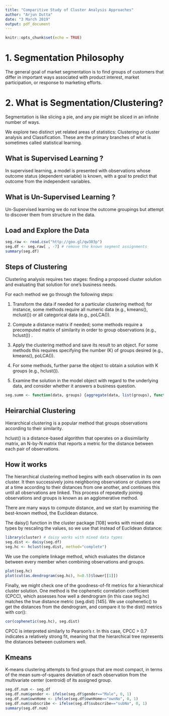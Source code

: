 ---
title: "Comparitive Study of Cluster Analysis Approaches"
author: "Arjun Dutta"
date: "3 March 2019"
output: pdf_document
---

```{r setup, include=FALSE}
knitr::opts_chunk$set(echo = TRUE)
```

# 1. Segmentation Philosophy

The general goal of market segmentation is to find groups of customers that differ in
important ways associated with product interest, market participation, or response
to marketing efforts.

# 2. What is Segmentation/Clustering?

Segmentation is like slicing a pie, and any pie might be sliced in an infinite number of ways.

We explore two distinct yet related areas of statistics:
Clustering or cluster analysis and Classification. 
These are the primary branches of what is sometimes called statistical learning.

## What is Supervised Learning ?

In supervised learning, a model is presented with observations whose outcome
status (dependent variable) is known, with a goal to predict that outcome from
the independent variables.

## What is Un-Supervised Learning ?

Un-Supervised learning we do not know the outcome groupings but attempt to
discover them from structure in the data.


## Load and Explore the Data

```{r cars}

seg.raw <- read.csv("http://goo.gl/qw303p")
seg.df <- seg.raw[ , -7] # remove the known segment assignments
summary(seg.df)

```

## Steps of Clustering 

Clustering analysis requires two stages: finding a proposed cluster solution and evaluating
that solution for one's business needs.

For each method we go through the following steps:

1. Transform the data if needed for a particular clustering method; for instance,
some methods require all numeric data (e.g., kmeans(), mclust()) or all
categorical data (e.g., poLCA()).

2. Compute a distance matrix if needed; some methods require a precomputed
matrix of similarity in order to group observations (e.g., hclust()) .

3. Apply the clustering method and save its result to an object. For some methods
this requires specifying the number (K) of groups desired (e.g., kmeans(),
poLCA()).

4. For some methods, further parse the object to obtain a solution with K groups
(e.g., hclust()).

5. Examine the solution in the model object with regard to the underlying data,
and consider whether it answers a business question.

```{r }
seg.summ <- function(data, groups) {aggregate(data, list(groups), function(x) mean(as.numeric(x)))}
```

## Heirarchial Clustering

Hierarchical clustering is a popular method that groups observations according to
their similarity.

hclust() is a distance-based algorithm that operates on a dissimilarity matrix, an
N-by-N matrix that reports a metric for the distance between each pair of observations.

## How it works

The hierarchical clustering method begins with each observation in its own cluster.
It then successively joins neighboring observations or clusters one at a time according
to their distances from one another, and continues this until all observations
are linked. This process of repeatedly joining observations and groups is known as
an agglomerative method.

There are many ways to compute distance, and we start by examining the
best-known method, the Euclidean distance.

The daisy() function in the cluster
package [108] works with mixed data types by rescaling the values, so we use that
instead of Euclidean distance:

```{r}
library(cluster) # daisy works with mixed data types
seg.dist <- daisy(seg.df)
seg.hc <- hclust(seg.dist, method="complete")

```

We use the complete linkage method, which evaluates the distance between every
member when combining observations and groups.

```{r}
plot(seg.hc)
plot(cut(as.dendrogram(seg.hc), h=0.5)$lower[[1]])
```

Finally, we might check one of the goodness-of-fit metrics for a hierarchical cluster
solution. One method is the cophenetic correlation coefficient (CPCC), which
assesses how well a dendrogram (in this case seg.hc) matches the true distance
metric (seg.dist) [145]. We use cophenetic() to get the distances from the
dendrogram, and compare it to the dist() metrics with cor():

```{r}
cor(cophenetic(seg.hc), seg.dist)
```

CPCC is interpreted similarly to Pearson's r. In this case, CPCC > 0.7 indicates
a relatively strong fit, meaning that the hierarchical tree represents the distances
between customers well.

## Kmeans

K-means clustering attempts to find groups that are most compact, in terms of the
mean sum-of-squares deviation of each observation from the multivariate center
(centroid) of its assigned group.

```{r}
seg.df.num <- seg.df
seg.df.num$gender <- ifelse(seg.df$gender=="Male", 0, 1)
seg.df.num$ownHome <- ifelse(seg.df$ownHome=="ownNo", 0, 1)
seg.df.num$subscribe <- ifelse(seg.df$subscribe=="subNo", 0, 1)
summary(seg.df.num)
```

```{r}



```

```{r}

```